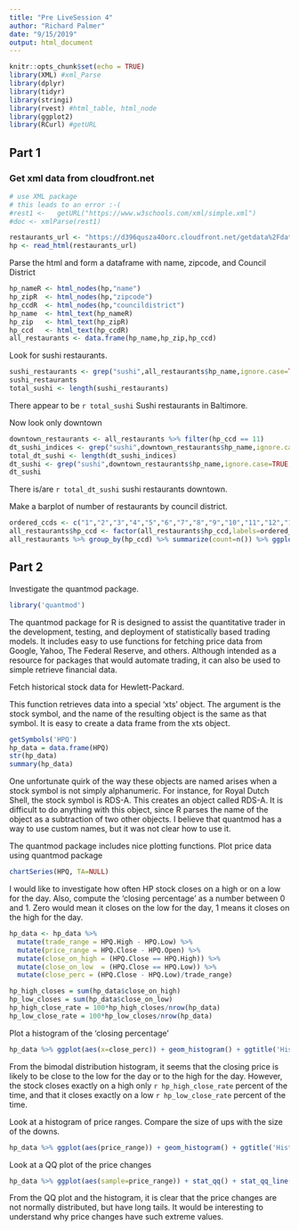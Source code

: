 ```yaml
---
title: "Pre LiveSession 4"
author: "Richard Palmer"
date: "9/15/2019"
output: html_document
---
```


```r
knitr::opts_chunk$set(echo = TRUE)
library(XML) #xml_Parse
library(dplyr)
library(tidyr)
library(stringi)
library(rvest) #html_table, html_node
library(ggplot2)
library(RCurl) #getURL
```

## Part 1

### Get xml data from cloudfront.net

```r

# use XML package
# this leads to an error :-(
#rest1 <-   getURL("https://www.w3schools.com/xml/simple.xml")
#doc <- xmlParse(rest1)

restaurants_url <- "https://d396qusza40orc.cloudfront.net/getdata%2Fdata%2Frestaurants.xml"
hp <- read_html(restaurants_url)
```

Parse the html and form a dataframe with name, zipcode, and Council District
```r
hp_nameR <- html_nodes(hp,"name")
hp_zipR  <- html_nodes(hp,"zipcode")
hp_ccdR  <- html_nodes(hp,"councildistrict")
hp_name  <- html_text(hp_nameR)
hp_zip   <- html_text(hp_zipR)
hp_ccd   <- html_text(hp_ccdR)
all_restaurants <- data.frame(hp_name,hp_zip,hp_ccd)
```

Look for sushi restaurants.
```r
sushi_restaurants <- grep("sushi",all_restaurants$hp_name,ignore.case=TRUE,value=TRUE) 
sushi_restaurants
total_sushi <- length(sushi_restaurants)
```

There appear to be `r total_sushi` Sushi restaurants in Baltimore.

Now look only downtown
```r
downtown_restaurants <- all_restaurants %>% filter(hp_ccd == 11)
dt_sushi_indices <- grep("sushi",downtown_restaurants$hp_name,ignore.case=TRUE) 
total_dt_sushi <- length(dt_sushi_indices)
dt_sushi <- grep("sushi",downtown_restaurants$hp_name,ignore.case=TRUE,value=TRUE)
dt_sushi
```

There is/are `r total_dt_sushi` sushi restaurants downtown.  

Make a barplot of number of restaurants by council district.
```r
ordered_ccds <- c("1","2","3","4","5","6","7","8","9","10","11","12","13","14")
all_restaurants$hp_ccd <- factor(all_restaurants$hp_ccd,labels=ordered_ccds)
all_restaurants %>% group_by(hp_ccd) %>% summarize(count=n()) %>% ggplot(aes(x=hp_ccd,y=count)) + geom_col() + ggtitle('Count of restaurants by City Council District')
```


## Part 2

Investigate the quantmod package.

```r
library('quantmod')
```

The quantmod package for R is designed to assist the quantitative trader in the development, testing, and deployment of statistically based trading models.
It includes easy to use functions for fetching price data from Google, Yahoo, 
The Federal Reserve, and others.  Although intended as a resource for packages
that would automate trading, it can also be used to simple retrieve financial data.

Fetch historical stock data for Hewlett-Packard.

This function retrieves data into a special 'xts' object.
The argument is the stock symbol, and the name of the resulting
object is the same as that symbol.  It is easy to create a 
data frame from the xts object.
```r
getSymbols('HPQ')
hp_data = data.frame(HPQ)
str(hp_data)
summary(hp_data)
```

One unfortunate quirk of the way these objects are named arises
when a stock symbol is not simply alphanumeric.  For instance,
for Royal Dutch Shell, the stock symbol is RDS-A.  This creates
an object called RDS-A.  It is difficult to do anything with this
object, since R parses the name of the object as a subtraction
of two other objects.  I believe that quantmod has a way to use
custom names, but it was not clear how to use it.

The quantmod package includes nice plotting functions.
Plot price data using quantmod package
```r
chartSeries(HPQ, TA=NULL)
```

I would like to investigate how often HP stock closes on a high
or on a low for the day.  Also, compute the 'closing percentage'
as a number between 0 and 1.  Zero would mean it closes on the low
for the day, 1 means it closes on the high for the day.

```r
hp_data <- hp_data %>% 
  mutate(trade_range = HPQ.High - HPQ.Low) %>%
  mutate(price_range = HPQ.Close - HPQ.Open) %>%
  mutate(close_on_high = (HPQ.Close == HPQ.High)) %>%
  mutate(close_on_low  = (HPQ.Close == HPQ.Low)) %>%
  mutate(close_perc = (HPQ.Close - HPQ.Low)/trade_range)

hp_high_closes = sum(hp_data$close_on_high)
hp_low_closes = sum(hp_data$close_on_low)
hp_high_close_rate = 100*hp_high_closes/nrow(hp_data)
hp_low_close_rate = 100*hp_low_closes/nrow(hp_data)
```

Plot a histogram of the 'closing percentage'
```r
hp_data %>% ggplot(aes(x=close_perc)) + geom_histogram() + ggtitle('Histogram of closing percentage')
```

From the bimodal distribution histogram, it seems that the closing price is likely to be close to the 
low for the day or to the high for the day.
However, the stock closes exactly on a high only `r hp_high_close_rate` percent of the time, and that it closes exactly on a low `r hp_low_close_rate` percent of the time.

Look at a histogram of price ranges.  Compare the size of ups with the size of the downs.
```r
hp_data %>% ggplot(aes(price_range)) + geom_histogram() + ggtitle('Histogram of price changes')
```

Look at a QQ plot of the price changes
```r
hp_data %>% ggplot(aes(sample=price_range)) + stat_qq() + stat_qq_line() + ggtitle('QQ plot of price changes')
```

From the QQ plot and the histogram, it is clear that the price changes are not normally distributed, but have long tails.  It would be interesting to understand why price changes have such extreme values.
